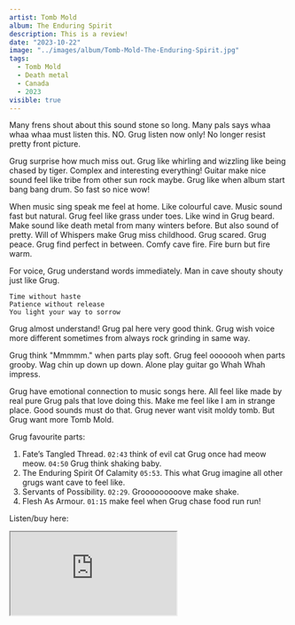 ```yaml
---
artist: Tomb Mold
album: The Enduring Spirit
description: This is a review!
date: "2023-10-22"
image: "../images/album/Tomb-Mold-The-Enduring-Spirit.jpg"
tags:
  - Tomb Mold
  - Death metal
  - Canada
  - 2023
visible: true
---
```


Many frens shout about this sound stone so long. Many pals says whaa whaa whaa must listen this. NO. Grug listen now only! No longer resist pretty front picture.

Grug surprise how much miss out. Grug like whirling and wizzling like being chased by tiger. Complex and interesting everything! Guitar make nice sound feel like tribe from other sun rock maybe. Grug like when album start bang bang drum. So fast so nice wow!

When music sing speak me feel at home. Like colourful cave. Music sound fast but natural. Grug feel like grass under toes. Like wind in Grug beard. Make sound like death metal from many winters before. But also sound of pretty. Will of Whispers make Grug miss childhood. Grug scared. Grug peace. Grug find perfect in between. Comfy cave fire. Fire burn but fire warm.

For voice, Grug understand words immediately. Man in cave shouty shouty just like Grug.

```
Time without haste
Patience without release
You light your way to sorrow
```

Grug almost understand! Grug pal here very good think. Grug wish voice more different sometimes from always rock grinding in same way.

Grug think "Mmmmm." when parts play soft. Grug feel ooooooh when parts grooby. Wag chin up down up down. Alone play guitar go Whah Whah impress.

Grug have emotional connection to music songs here. All feel like made by real pure Grug pals that love doing this. Make me feel like I am in strange place. Good sounds must do that. Grug never want visit moldy tomb. But Grug want more Tomb Mold.

Grug favourite parts:

1. Fate’s Tangled Thread. `02:43` think of evil cat Grug once had meow meow. `04:50` Grug think shaking baby.
2. The Enduring Spirit Of Calamity `05:53`. This what Grug imagine all other grugs want cave to feel like.
3. Servants of Possibility. `02:29`. Grooooooooove make shake.
4. Flesh As Armour. `01:15` make feel when Grug chase food run run!

Listen/buy here:

<iframe
  style={{ border: "0", width: "350px", height: "687px" }}
  src="https://bandcamp.com/EmbeddedPlayer/album=2448143742/size=large/bgcol=333333/linkcol=ffffff/transparent=true/"
  seamless>
  <a href="https://listen.20buckspin.com/album/the-enduring-spirit">
    The Enduring Spirit by Tomb Mold
  </a>
</iframe>
